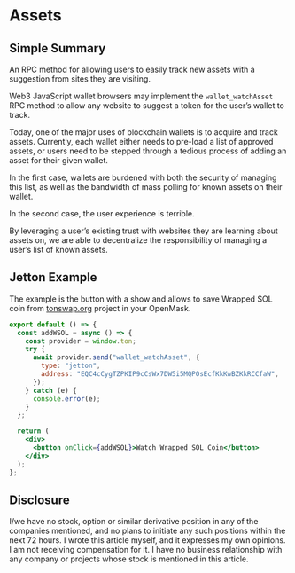 
# Assets

## Simple Summary

An RPC method for allowing users to easily track new assets with a suggestion from sites they are visiting.

Web3 JavaScript wallet browsers may implement the `wallet_watchAsset` RPC method to allow any website to suggest a token for the user’s wallet to track.

Today, one of the major uses of blockchain wallets is to acquire and track assets. Currently, each wallet either needs to pre-load a list of approved assets, or users need to be stepped through a tedious process of adding an asset for their given wallet.

In the first case, wallets are burdened with both the security of managing this list, as well as the bandwidth of mass polling for known assets on their wallet.

In the second case, the user experience is terrible.

By leveraging a user’s existing trust with websites they are learning about assets on, we are able to decentralize the responsibility of managing a user’s list of known assets.

## Jetton Example

The example is the button with a show and allows to save Wrapped SOL coin from [tonswap.org](https://tonswap.org/) project in your OpenMask.

```jsx
export default () => {
  const addWSOL = async () => {
    const provider = window.ton;
    try {
      await provider.send("wallet_watchAsset", {
        type: "jetton",
        address: "EQC4cCygTZPKIP9cCsWx7DW5i5MQPOsEcfKkKwBZKkRCCfaW",
      });
    } catch (e) {
      console.error(e);
    }
  };

  return (
    <div>
      <button onClick={addWSOL}>Watch Wrapped SOL Coin</button>
    </div>
  );
};
```

<SwitchMainnet>
    <Jetton />
</SwitchMainnet>

## Disclosure

I/we have no stock, option or similar derivative position in any of the companies mentioned, and no plans to initiate any such positions within the next 72 hours. I wrote this article myself, and it expresses my own opinions. I am not receiving compensation for it. I have no business relationship with any company or projects whose stock is mentioned in this article.
